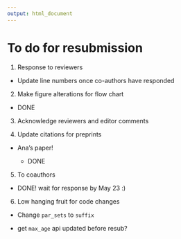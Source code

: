 ```yaml
---
output: html_document
---
```


# To do for resubmission

1. Response to reviewers

  - Update line numbers once co-authors have responded


2. Make figure alterations for flow chart

  - DONE


3. Acknowledge reviewers and editor comments


4. Update citations for preprints

  - Ana's paper!
    
    - DONE
    
5. To coauthors

  - DONE! wait for response by May 23 :)

6. Low hanging fruit for code changes

  - Change `par_sets` to `suffix`
  
  - get `max_age` api updated before resub?
  
